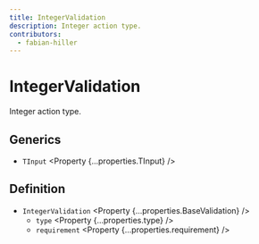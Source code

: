 ```yaml
---
title: IntegerValidation
description: Integer action type.
contributors:
  - fabian-hiller
---
```



# IntegerValidation

Integer action type.

## Generics

- `TInput` <Property {...properties.TInput} />

## Definition

- `IntegerValidation` <Property {...properties.BaseValidation} />
  - `type` <Property {...properties.type} />
  - `requirement` <Property {...properties.requirement} />
